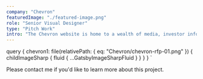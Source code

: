 ```yaml
---
company: "Chevron"
featuredImage: "./featured-image.png"
role: "Senior Visual Designer"
type: "Pitch Work"
intro: "The Chevron website is home to a wealth of media, investor information and press releases. For this pitch work I wanted to serve that data up in a more fresh way. I drew inspiration from Think with Google, The Verge and similiar content heavy sites." 
---
```


  query {
    chevron1: file(relativePath: { eq: "Chevron/chevron-rfp-01.png" }) {
      childImageSharp {
        fluid {
          ...GatsbyImageSharpFluid
        }
      }
    }
  }
`

<GridTwo>

<ImageContainer classes="large" fluid={props.data.chevron1.childImageSharp.fluid} />

<p class="small right blog-text">Please contact me if you'd like to learn more about this project.</p>

</GridTwo>